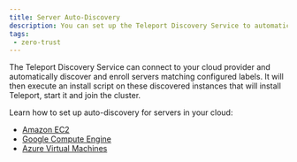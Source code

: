```yaml
---
title: Server Auto-Discovery
description: You can set up the Teleport Discovery Service to automatically enroll servers in your infrastructure.
tags:
 - zero-trust
---
```


The Teleport Discovery Service can connect to your cloud provider and
automatically discover and enroll servers matching configured labels. It will
then execute an install script on these discovered instances that will install
Teleport, start it and join the cluster. 

Learn how to set up auto-discovery for servers in your cloud:

- [Amazon EC2](ec2-discovery/ec2-discovery.mdx)
- [Google Compute Engine](gcp-discovery.mdx)
- [Azure Virtual Machines](azure-discovery.mdx)
